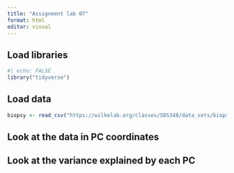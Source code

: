 ```yaml
---
title: "Assignment lab 07"
format: html
editor: visual
---
```


## Load libraries 

```r
#| echo: FALSE
library("tidyverse")
```

## Load data 

```r
biopsy <- read_csv("https://wilkelab.org/classes/SDS348/data_sets/biopsy.csv")

```

## Look at the data in PC coordinates

## Look at the variance explained by each PC
